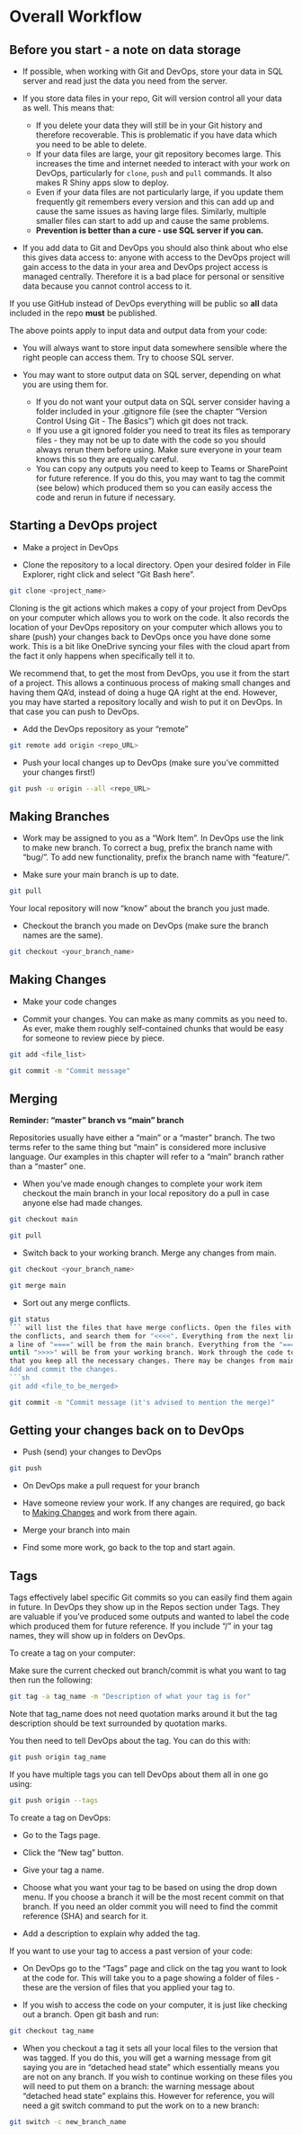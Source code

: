 # Overall Workflow


## Before you start - a note on data storage

- If possible, when working with Git and DevOps, store your data in SQL server and read just the data you need from the server.

- If you store data files in your repo, Git will version control all your data as well. This means that:
  + If you delete your data they will still be in your Git history and therefore recoverable. This is problematic if you have data which you need to be able to delete.
  + If your data files are large, your git repository becomes large. This increases the time and internet needed to interact with your work on DevOps, particularly for `clone`, `push` and `pull` commands. It also makes R Shiny apps slow to deploy.
  + Even if your data files are not particularly large, if you update them frequently git remembers every version and this can add up and cause the same issues as having large files. Similarly, multiple smaller files can start to add up and cause the same problems.
  + **Prevention is better than a cure - use SQL server if you can.**
  
- If you add data to Git and DevOps you should also think about who else this gives data access to: anyone with access to the DevOps project will gain access to the data in your area and DevOps project access is managed centrally. Therefore it is a bad place for personal or sensitive data because you cannot control access to it.

:::: {.infoboxred .exclamation data-latex=”excalamation”}

If you use GitHub instead of DevOps everything will be public so **all** data included in the repo **must** be published.

::::

The above points apply to input data and output data from your code:

- You will always want to store input data somewhere sensible where the right people can access them. Try to choose SQL server.

- You may want to store output data on SQL server, depending on what you are using them for.
  + If you do not want your output data on SQL server consider having a folder included in your .gitignore file (see the chapter "Version Control Using Git - The Basics") which git does not track.
  + If you use a git ignored folder you need to treat its files as temporary files - they may not be up to date with the code so you should always rerun them before using. Make sure everyone in your team knows this so they are equally careful.
  + You can copy any outputs you need to keep to Teams or SharePoint for future reference. If you do this, you may want to tag the commit (see below) which produced them so you can easily access the code and rerun in future if necessary.

## Starting a DevOps project

- Make a project in DevOps

- Clone the repository to a local directory. Open your desired folder in File Explorer, right click and select "Git Bash here".
```sh
git clone <project_name>
```

Cloning is the git actions which makes a copy of your project from DevOps on your computer which allows you to work on the code. It also records the location of your DevOps repository on your computer which allows you to share (push) your changes back to DevOps once you have done some work. This is a bit like OneDrive syncing your files with the cloud apart from the fact it only happens when specifically tell it to.

We recommend that, to get the most from DevOps, you use it from the start of a project. This allows a continuous process of making small changes and having them QA'd, instead of doing a huge QA right at the end. However, you may have started a repository locally and wish to put it on DevOps. In that case you can push to DevOps.

- Add the DevOps repository as your "remote"
```sh
git remote add origin <repo_URL>
```

- Push your local changes up to DevOps (make sure you've committed your changes first!)
```sh
git push -u origin --all <repo_URL>
```

## Making Branches

- Work may be assigned to you as a "Work Item". In DevOps use the link to make new branch. To correct a bug, prefix the branch name with "bug/". To add new functionality, prefix the branch name with "feature/".

- Make sure your main branch is up to date.
```sh 
git pull
```
Your local repository will now "know" about the branch you just made.

- Checkout the branch you made on DevOps (make sure the branch names are the same).
```sh 
git checkout <your_branch_name>
```

## Making Changes

- Make your code changes

- Commit your changes. You can make as many commits as you need to. As ever, make 
them roughly self-contained chunks that would be easy for someone to review piece by piece.
```sh
git add <file_list>
```
```sh
git commit -m "Commit message"
```

## Merging
:::: {.infoboxblue .info data-latex=”info”}

**Reminder: "master" branch vs "main" branch**

Repositories usually have either a "main" or a "master" branch. The two terms refer to the same thing but "main" is considered more inclusive language. Our examples in this chapter will refer to a "main" branch rather than a "master" one.

::::

- When you've made enough changes to complete your work item checkout the main 
branch in your local repository do a pull in case anyone else had made changes.
```sh 
git checkout main
```
```sh 
git pull
```

- Switch back to your working branch. Merge any changes from main.
```sh 
git checkout <your_branch_name>
```
```sh 
git merge main
```

- Sort out any merge conflicts.
```sh 
git status
``` will list the files that have merge conflicts. Open the files with 
the conflicts, and search them for "<<<<". Everything from the next line up until 
a line of "====" will be from the main branch. Everything from the "====" line 
until ">>>>" will be from your working branch. Work through the code to make sure 
that you keep all the necessary changes. There may be changes from main and your branch that you want to keep, so don't just idly delete things!
Add and commit the changes.
```sh 
git add <file_to_be_merged>
```
```sh 
git commit -m "Commit message (it's advised to mention the merge)"
```

## Getting your changes back on to DevOps

- Push (send) your changes to DevOps

```sh 
git push
```

- On DevOps make a pull request for your branch

- Have someone review your work. If any changes are required, go back to [Making Changes](#making-changes) and work from there again.

- Merge your branch into main

- Find some more work, go back to the top and start again.

## Tags

Tags effectively label specific Git commits so you can easily find them again in future. In DevOps they show up in the Repos section under Tags. They are valuable if you've produced some outputs and wanted to label the code which produced them for future reference. If you include "/" in your tag names, they will show up in folders on DevOps.

To create a tag on your computer:

Make sure the current checked out branch/commit is what you want to tag then run the following:

```sh
git tag -a tag_name -m "Description of what your tag is for"

```
Note that tag_name does not need quotation marks around it but the tag description should be text surrounded by quotation marks.

You then need to tell DevOps about the tag. You can do this with:
```sh
git push origin tag_name
```

If you have multiple tags you can tell DevOps about them all in one go using:
```sh
git push origin --tags
```


To create a tag on DevOps:

- Go to the Tags page.

- Click the "New tag" button.

- Give your tag a name.

- Choose what you want your tag to be based on using the drop down menu. If you choose a branch it will be the most recent commit on that branch. If you need an older commit you will need to find the commit reference (SHA) and search for it.

- Add a description to explain why added the tag.

If you want to use your tag to access a past version of your code:

- On DevOps go to the "Tags" page and click on the tag you want to look at the code for. This will take you to a page showing a folder of files - these are the version of files that you applied your tag to.

- If you wish to access the code on your computer, it is just like checking out a branch. Open git bash and run:
```sh
git checkout tag_name
```
- When you checkout a tag it sets all your local files to the version that was tagged. If you do this, you will get a warning message from git saying you are in "detached head state" which essentially means you are not on any branch. If you wish to continue working on these files you will need to put them on a branch: the warning message about "detached head state" explains this. However for reference, you will need a git switch command to put the work on to a new branch:
```sh
git switch -c new_branch_name
```
